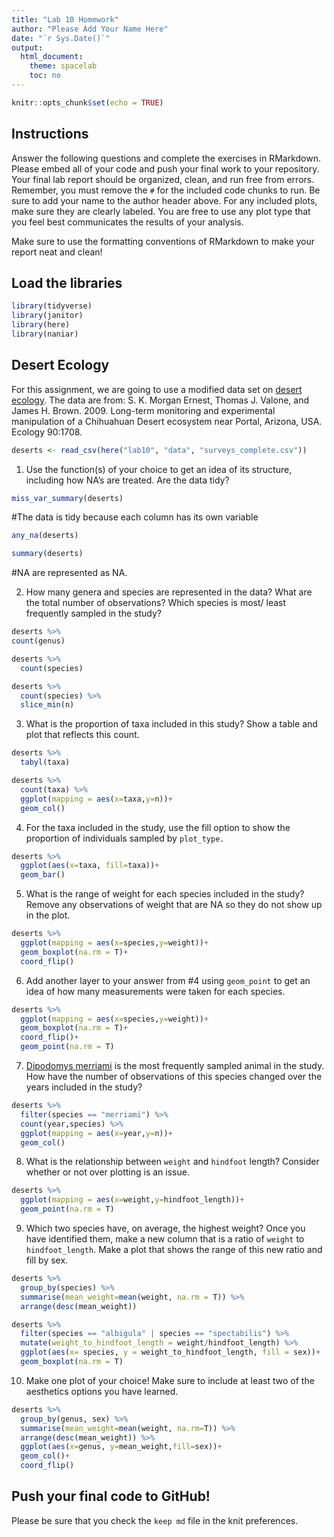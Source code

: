 ```yaml
---
title: "Lab 10 Homework"
author: "Please Add Your Name Here"
date: "`r Sys.Date()`"
output:
  html_document:
    theme: spacelab
    toc: no
---
```


```r
knitr::opts_chunk$set(echo = TRUE)
```

## Instructions
Answer the following questions and complete the exercises in RMarkdown. Please embed all of your code and push your final work to your repository. Your final lab report should be organized, clean, and run free from errors. Remember, you must remove the `#` for the included code chunks to run. Be sure to add your name to the author header above. For any included plots, make sure they are clearly labeled. You are free to use any plot type that you feel best communicates the results of your analysis.  

Make sure to use the formatting conventions of RMarkdown to make your report neat and clean!  

## Load the libraries
```r
library(tidyverse)
library(janitor)
library(here)
library(naniar)
``` 

## Desert Ecology
For this assignment, we are going to use a modified data set on [desert ecology](http://esapubs.org/archive/ecol/E090/118/). The data are from: S. K. Morgan Ernest, Thomas J. Valone, and James H. Brown. 2009. Long-term monitoring and experimental manipulation of a Chihuahuan Desert ecosystem near Portal, Arizona, USA. Ecology 90:1708.
```r
deserts <- read_csv(here("lab10", "data", "surveys_complete.csv"))
```

1. Use the function(s) of your choice to get an idea of its structure, including how NA's are treated. Are the data tidy?  

```r
miss_var_summary(deserts)
```

#The data is tidy because each column has its own variable

```r
any_na(deserts)
```

```r
summary(deserts)
```
#NA are represented as NA.

2. How many genera and species are represented in the data? What are the total number of observations? Which species is most/ least frequently sampled in the study?

```r
deserts %>% 
count(genus)
```

```r
deserts %>% 
  count(species)
```

```r
deserts %>% 
  count(species) %>% 
  slice_min(n)
```

3. What is the proportion of taxa included in this study? Show a table and plot that reflects this count.
```r
deserts %>% 
  tabyl(taxa)
```
```r
deserts %>% 
  count(taxa) %>% 
  ggplot(mapping = aes(x=taxa,y=n))+ 
  geom_col()
```


4. For the taxa included in the study, use the fill option to show the proportion of individuals sampled by `plot_type.`
```r
deserts %>% 
  ggplot(aes(x=taxa, fill=taxa))+ 
  geom_bar()
```

5. What is the range of weight for each species included in the study? Remove any observations of weight that are NA so they do not show up in the plot.

```r
deserts %>% 
  ggplot(mapping = aes(x=species,y=weight))+
  geom_boxplot(na.rm = T)+
  coord_flip()
```

6. Add another layer to your answer from #4 using `geom_point` to get an idea of how many measurements were taken for each species.
```r
deserts %>% 
  ggplot(mapping = aes(x=species,y=weight))+
  geom_boxplot(na.rm = T)+
  coord_flip()+
  geom_point(na.rm = T)
```


7. [Dipodomys merriami](https://en.wikipedia.org/wiki/Merriam's_kangaroo_rat) is the most frequently sampled animal in the study. How have the number of observations of this species changed over the years included in the study?
```r
deserts %>% 
  filter(species == "merriami") %>% 
  count(year,species) %>% 
  ggplot(mapping = aes(x=year,y=n))+
  geom_col()
```


8. What is the relationship between `weight` and `hindfoot` length? Consider whether or not over plotting is an issue.
```r
deserts %>% 
  ggplot(mapping = aes(x=weight,y=hindfoot_length))+
  geom_point(na.rm = T)
```


9. Which two species have, on average, the highest weight? Once you have identified them, make a new column that is a ratio of `weight` to `hindfoot_length`. Make a plot that shows the range of this new ratio and fill by sex.

```r
deserts %>% 
  group_by(species) %>% 
  summarise(mean_weight=mean(weight, na.rm = T)) %>% 
  arrange(desc(mean_weight))
```

```r
deserts %>% 
  filter(species == "albigula" | species == "spectabilis") %>% 
  mutate(weight_to_hindfoot_length = weight/hindfoot_length) %>% 
  ggplot(aes(x= species, y = weight_to_hindfoot_length, fill = sex))+
  geom_boxplot(na.rm = T) 
```

10. Make one plot of your choice! Make sure to include at least two of the aesthetics options you have learned.
```r
deserts %>% 
  group_by(genus, sex) %>% 
  summarise(mean_weight=mean(weight, na.rm=T)) %>% 
  arrange(desc(mean_weight)) %>% 
  ggplot(aes(x=genus, y=mean_weight,fill=sex))+
  geom_col()+
  coord_flip()
```




## Push your final code to GitHub!
Please be sure that you check the `keep md` file in the knit preferences. 